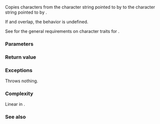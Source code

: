 {{cpp/string/char_traits/title|copy}}
{{cpp/string/char_traits/navbar}}
{{ddcl|notes={{mark constexpr since c++20}}|
static char_type*
    copy( char_type* dest, const char_type* src, std::size_t count );
}}

Copies {{c|count}} characters from the character string pointed to by {{c|src}} to the character string pointed to by {{c|dest}}.

If {{range|dest|dest + count}} and {{range|src|src + count}} overlap, the behavior is undefined.

See {{named req|CharTraits}} for the general requirements on character traits for {{tt|X::copy}}.

===Parameters===
{{par begin}}
{{par|dest|pointer to a character string to copy to}}
{{par|src|pointer to a character string to copy from}}
{{par|count|the number of characters to copy}}
{{par end}}

===Return value===
{{c|dest}}

===Exceptions===
Throws nothing.

===Complexity===
Linear in {{c|count}}.

===See also===
{{dsc begin}}
{{dsc inc|cpp/string/char_traits/dsc assign}}
{{dsc end}}

{{langlinks|de|es|fr|it|ja|pt|ru|zh}}